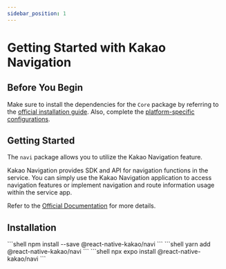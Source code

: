 ```yaml
---
sidebar_position: 1
---
```




# Getting Started with Kakao Navigation

## Before You Begin

Make sure to install the dependencies for the `Core` package by referring to the [official installation guide](/docs/install-core). Also, complete the [platform-specific configurations](/docs/install-android).

## Getting Started

The `navi` package allows you to utilize the Kakao Navigation feature.

Kakao Navigation provides SDK and API for navigation functions in the service. You can simply use the Kakao Navigation application to access navigation features or implement navigation and route information usage within the service app.

Refer to the [Official Documentation](https://developers.kakao.com/docs/latest/ko/kakaonavi/common) for more details.

## Installation

<Tabs>
  <TabItem value="npm" label="NPM" default>
    ```shell
    npm install --save @react-native-kakao/navi
    ```
  </TabItem>
  <TabItem value="yarn" label="Yarn">
    ```shell
    yarn add @react-native-kakao/navi
    ```
  </TabItem>
  <TabItem value="expo" label="Expo">
    ```shell
    npx expo install @react-native-kakao/navi
    ```
  </TabItem>
</Tabs>
